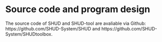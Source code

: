 # Source code and program design

The source code of SHUD and SHUD-tool are avaliable via Github: https://github.com/SHUD-System/SHUD and https://github.com/SHUD-System/SHUDtoolbox.


